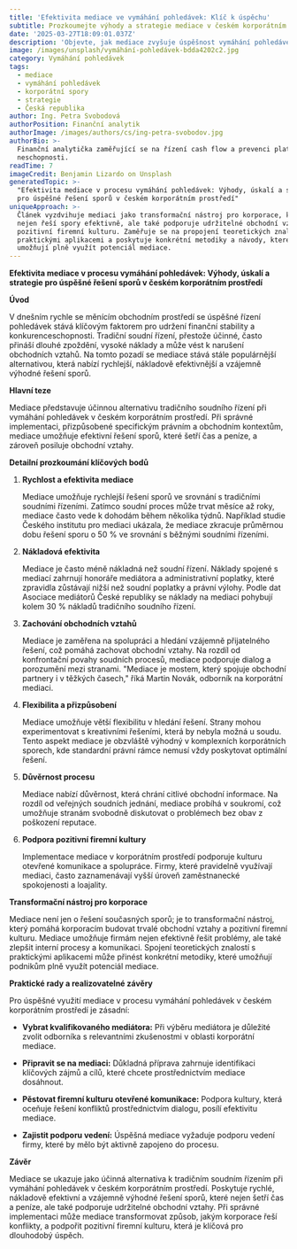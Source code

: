 ```yaml
---
title: 'Efektivita mediace ve vymáhání pohledávek: Klíč k úspěchu'
subtitle: Prozkoumejte výhody a strategie mediace v českém korporátním prostředí.
date: '2025-03-27T18:09:01.037Z'
description: 'Objevte, jak mediace zvyšuje úspěšnost vymáhání pohledávek a řeší spory.'
image: /images/unsplash/vymáhání-pohledávek-bdda4202c2.jpg
category: Vymáhání pohledávek
tags:
  - mediace
  - vymáhání pohledávek
  - korporátní spory
  - strategie
  - Česká republika
author: Ing. Petra Svobodová
authorPosition: Finanční analytik
authorImage: /images/authors/cs/ing-petra-svobodov.jpg
authorBio: >-
  Finanční analytička zaměřující se na řízení cash flow a prevenci platební
  neschopnosti.
readTime: 7
imageCredit: Benjamin Lizardo on Unsplash
generatedTopic: >-
  "Efektivita mediace v procesu vymáhání pohledávek: Výhody, úskalí a strategie
  pro úspěšné řešení sporů v českém korporátním prostředí"
uniqueApproach: >-
  Článek vyzdvihuje mediaci jako transformační nástroj pro korporace, který
  nejen řeší spory efektivně, ale také podporuje udržitelné obchodní vztahy a
  pozitivní firemní kulturu. Zaměřuje se na propojení teoretických znalostí s
  praktickými aplikacemi a poskytuje konkrétní metodiky a návody, které podnikům
  umožňují plně využít potenciál mediace.
---
```

**Efektivita mediace v procesu vymáhání pohledávek: Výhody, úskalí a strategie pro úspěšné řešení sporů v českém korporátním prostředí**

**Úvod**

V dnešním rychle se měnícím obchodním prostředí se úspěšné řízení pohledávek stává klíčovým faktorem pro udržení finanční stability a konkurenceschopnosti. Tradiční soudní řízení, přestože účinné, často přináší dlouhé zpoždění, vysoké náklady a může vést k narušení obchodních vztahů. Na tomto pozadí se mediace stává stále populárnější alternativou, která nabízí rychlejší, nákladově efektivnější a vzájemně výhodné řešení sporů. 

**Hlavní teze**

Mediace představuje účinnou alternativu tradičního soudního řízení při vymáhání pohledávek v českém korporátním prostředí. Při správné implementaci, přizpůsobené specifickým právním a obchodním kontextům, mediace umožňuje efektivní řešení sporů, které šetří čas a peníze, a zároveň posiluje obchodní vztahy.

**Detailní prozkoumání klíčových bodů**

1. **Rychlost a efektivita mediace**
   
   Mediace umožňuje rychlejší řešení sporů ve srovnání s tradičními soudními řízeními. Zatímco soudní proces může trvat měsíce až roky, mediace často vede k dohodám během několika týdnů. Například studie Českého institutu pro mediaci ukázala, že mediace zkracuje průměrnou dobu řešení sporu o 50 % ve srovnání s běžnými soudními řízeními.

2. **Nákladová efektivita**

   Mediace je často méně nákladná než soudní řízení. Náklady spojené s mediací zahrnují honoráře mediátora a administrativní poplatky, které zpravidla zůstávají nižší než soudní poplatky a právní výlohy. Podle dat Asociace mediátorů České republiky se náklady na mediaci pohybují kolem 30 % nákladů tradičního soudního řízení.

3. **Zachování obchodních vztahů**

   Mediace je zaměřena na spolupráci a hledání vzájemně přijatelného řešení, což pomáhá zachovat obchodní vztahy. Na rozdíl od konfrontační povahy soudních procesů, mediace podporuje dialog a porozumění mezi stranami. "Mediace je mostem, který spojuje obchodní partnery i v těžkých časech," říká Martin Novák, odborník na korporátní mediaci.

4. **Flexibilita a přizpůsobení**

   Mediace umožňuje větší flexibilitu v hledání řešení. Strany mohou experimentovat s kreativními řešeními, která by nebyla možná u soudu. Tento aspekt mediace je obzvláště výhodný v komplexních korporátních sporech, kde standardní právní rámce nemusí vždy poskytovat optimální řešení.

5. **Důvěrnost procesu**

   Mediace nabízí důvěrnost, která chrání citlivé obchodní informace. Na rozdíl od veřejných soudních jednání, mediace probíhá v soukromí, což umožňuje stranám svobodně diskutovat o problémech bez obav z poškození reputace.

6. **Podpora pozitivní firemní kultury**

   Implementace mediace v korporátním prostředí podporuje kulturu otevřené komunikace a spolupráce. Firmy, které pravidelně využívají mediaci, často zaznamenávají vyšší úroveň zaměstnanecké spokojenosti a loajality.

**Transformační nástroj pro korporace**

Mediace není jen o řešení současných sporů; je to transformační nástroj, který pomáhá korporacím budovat trvalé obchodní vztahy a pozitivní firemní kulturu. Mediace umožňuje firmám nejen efektivně řešit problémy, ale také zlepšit interní procesy a komunikaci. Spojení teoretických znalostí s praktickými aplikacemi může přinést konkrétní metodiky, které umožňují podnikům plně využít potenciál mediace.

**Praktické rady a realizovatelné závěry**

Pro úspěšné využití mediace v procesu vymáhání pohledávek v českém korporátním prostředí je zásadní:

- **Vybrat kvalifikovaného mediátora:** Při výběru mediátora je důležité zvolit odborníka s relevantními zkušenostmi v oblasti korporátní mediace.

- **Připravit se na mediaci:** Důkladná příprava zahrnuje identifikaci klíčových zájmů a cílů, které chcete prostřednictvím mediace dosáhnout.

- **Pěstovat firemní kulturu otevřené komunikace:** Podpora kultury, která oceňuje řešení konfliktů prostřednictvím dialogu, posílí efektivitu mediace.

- **Zajistit podporu vedení:** Úspěšná mediace vyžaduje podporu vedení firmy, které by mělo být aktivně zapojeno do procesu.

**Závěr**

Mediace se ukazuje jako účinná alternativa k tradičním soudním řízením při vymáhání pohledávek v českém korporátním prostředí. Poskytuje rychlé, nákladově efektivní a vzájemně výhodné řešení sporů, které nejen šetří čas a peníze, ale také podporuje udržitelné obchodní vztahy. Při správné implementaci může mediace transformovat způsob, jakým korporace řeší konflikty, a podpořit pozitivní firemní kulturu, která je klíčová pro dlouhodobý úspěch.
